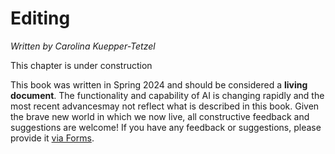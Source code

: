 
# Editing

*Written by Carolina Kuepper-Tetzel*

::: {.callout-caution}
This chapter is under construction
:::

::: {.callout-caution}
This book was written in Spring 2024 and should be considered a **living document**. The functionality and capability of AI is changing rapidly and the most recent advancesmay not reflect what is described in this book. Given the brave new world in which we now live, all constructive feedback and suggestions are welcome! If you have any feedback or suggestions, please provide it [via Forms](https://forms.office.com/Pages/ResponsePage.aspx?id=KVxybjp2UE-B8i4lTwEzyKAHhjrab3lLkx60RR1iKjNUM0VCMUUxUUFLMTdNM0JTS09PSDg2SFQ3US4u).
:::
